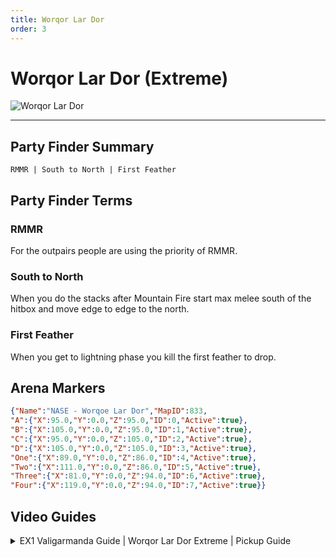 ```yaml
---
title: Worqor Lar Dor
order: 3
---
```


# Worqor Lar Dor (Extreme)

![Worqor Lar Dor](/images/thumbnails/extreme/dt-ex1.png)

---

## Party Finder Summary

```
RMMR | South to North | First Feather
```

## Party Finder Terms

### RMMR

For the outpairs people are using the priority of RMMR.

### South to North

When you do the stacks after Mountain Fire start max melee south of the hitbox and move edge to edge to the north.

### First Feather

When you get to lightning phase you kill the first feather to drop.

## Arena Markers

```json
{"Name":"NASE - Worqoe Lar Dor","MapID":833,
"A":{"X":95.0,"Y":0.0,"Z":95.0,"ID":0,"Active":true},
"B":{"X":105.0,"Y":0.0,"Z":95.0,"ID":1,"Active":true},
"C":{"X":95.0,"Y":0.0,"Z":105.0,"ID":2,"Active":true},
"D":{"X":105.0,"Y":0.0,"Z":105.0,"ID":3,"Active":true},
"One":{"X":89.0,"Y":0.0,"Z":86.0,"ID":4,"Active":true},
"Two":{"X":111.0,"Y":0.0,"Z":86.0,"ID":5,"Active":true},
"Three":{"X":81.0,"Y":0.0,"Z":94.0,"ID":6,"Active":true},
"Four":{"X":119.0,"Y":0.0,"Z":94.0,"ID":7,"Active":true}} 
```
## Video Guides

<details>
<summary>EX1 Valigarmanda Guide | Worqor Lar Dor Extreme | Pickup Guide</summary>

<YouTube videoId="58214kCHdMI" />
</details>
